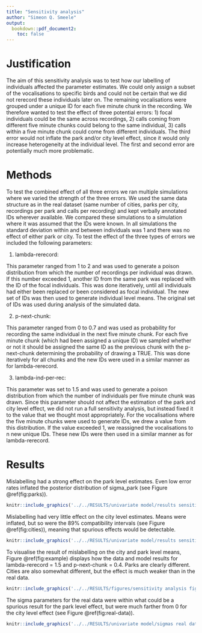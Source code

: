 ```yaml
---
title: "Sensitivity analysis"
author: "Simeon Q. Smeele"
output: 
  bookdown::pdf_document2:
    toc: false
---
```


# Justification

The aim of this sensitivity analysis was to test how our labelling of individuals affected the parameter estimates. We could only assign a subset of the vocalisations to specific birds and could not be certain that we did not rerecord these individuals later on. The remaining vocalisations were grouped under a unique ID for each five minute chunk in the recording. We therefore wanted to test the effect of three potential errors: 1) focal individuals could be the same across recordings, 2) calls coming from different five minute chunks could belong to the same individual, 3) calls within a five minute chunk could come from different individuals. The third error would not inflate the park and/or city level effect, since it would only increase heterogeneity at the individual level. The first and second error are potentially much more problematic.

# Methods

To test the combined effect of all three errors we ran multiple simulations where we varied the strength of the three errors. We used the same data structure as in the real dataset (same number of cities, parks per city, recordings per park and calls per recording) and kept verbally annotated IDs wherever available. We compared these simulations to a simulation where it was assumed that the IDs were known. In all simulations the standard deviation within and between individuals was 1 and there was no effect of either park or city. To test the effect of the three types of errors we included the following parameters:

1) lambda-rerecord: 

This parameter ranged from 1 to 2 and was used to generate a poison distribution from which the number of recordings per individual was drawn. If this number exceeded 1, another ID from the same park was replaced with the ID of the focal individuals. This was done iteratively, until all individuals had either been replaced or been considered as focal individual. The new set of IDs was then used to generate individual level means. The original set of IDs was used during analysis of the simulated data.

2) p-next-chunk:

This parameter ranged from 0 to 0.7 and was used as probability for recording the same individual in the next five minute chunk. For each five minute chunk (which had been assigned a unique ID) we sampled whether or not it should be assigned the same ID as the previous chunk with the p-next-chunk determining the probability of drawing a TRUE. This was done iteratively for all chunks and the new IDs were used in a similar manner as for lambda-rerecord.

3) lambda-ind-per-rec: 

This parameter was set to 1.5 and was used to generate a poison distribution from which the number of individuals per five minute chunk was drawn. Since this parameter should not affect the estimation of the park and city level effect, we did not run a full sensitivity analysis, but instead fixed it to the value that we thought most appropriately. For the vocalisations where the five minute chunks were used to generate IDs, we drew a value from this distribution. If the value exceeded 1, we reassigned the vocalisations to n new unique IDs. These new IDs were then used in a similar manner as for lambda-rerecord. 

# Results

Mislabelling had a strong effect on the park level estimates. Even low error rates inflated the posterior distribution of sigma_park (see Figure \@ref(fig:parks)).

```r
knitr::include_graphics('../../RESULTS/univariate model/results sensitivity analysis park.pdf')
```

Mislabelling had very little effect on the city level estimates. Means were inflated, but so were the 89% compatibility intervals (see Figure \@ref(fig:cities)), meaning that spurious effects would be detectable. 

```r
knitr::include_graphics('../../RESULTS/univariate model/results sensitivity analysis city.pdf')
```

To visualise the result of mislabelling on the city and park level means, Figure \@ref(fig:example) displays how the data and model results for lambda-rerecord = 1.5 and p-next-chunk = 0.4. Parks are clearly different. Cities are also somewhat different, but the effect is much weaker than in the real data. 

```r
knitr::include_graphics('../../RESULTS/figures/sensitivity analysis figure.pdf')
```

The sigma parameters for the real data were within what could be a spurious result for the park level effect, but were much farther from 0 for the city level effect (see Figure \@ref(fig:real-data)).

```r
knitr::include_graphics('../../RESULTS/univariate model/sigmas real data.pdf')
```
